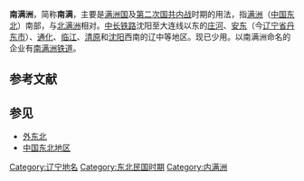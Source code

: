 {{unreferenced|time=2019-03-06T07:35:02+00:00}}
<!--库页岛争议于[[File:manchuria-zh-cn.png|thumb]]-->
'''南满洲'''，简称'''南满'''，主要是[[满洲国|满洲国]]及[[第二次国共内战|第二次国共内战]]时期的用法，指[[满洲地区|满洲]]（[[中国东北|中国东北]]）南部，与[[北满洲|北满洲]]相对。[[東清鐵路|中长铁路]]沈阳至大连线以东的[[庄河市|庄河]]、[[安東縣_(奉天省)|安东]]（今[[辽宁省|辽宁省]][[丹东市|丹东市]]）、[[通化市|通化]]、[[临江市|临江]]、[[清原满族自治县|清原]]和[[沈阳市|沈阳]]西南的辽中等地区。现已少用。以南满洲命名的企业有[[南滿洲鐵道|南满洲铁道]]。

== 参考文献 ==
{{Reflist}}

== 参见 ==
* [[外东北|外东北]]
* [[中国东北地区|中国东北地区]]

[[Category:辽宁地名|Category:辽宁地名]]
[[Category:东北民国时期|Category:东北民国时期]]
[[Category:内满洲|Category:内满洲]]